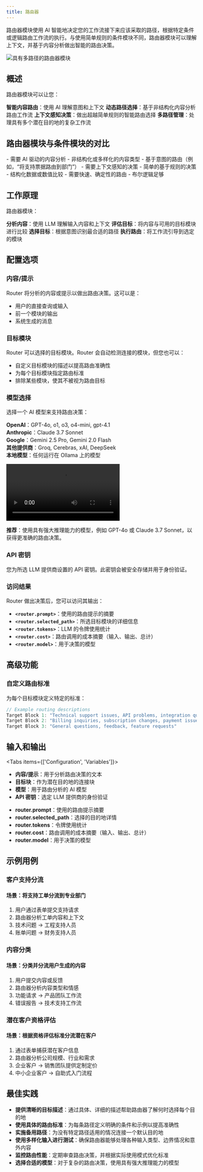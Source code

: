 ```yaml
---
title: 路由器
---
```



路由器模块使用 AI 智能地决定您的工作流接下来应该采取的路径，根据特定条件或逻辑路由工作流的执行。与使用简单规则的条件模块不同，路由器模块可以理解上下文，并基于内容分析做出智能的路由决策。

<div className="flex justify-center">
  <Image
    src="/static/blocks/router.png"
    alt="具有多路径的路由器模块"
    width={500}
    height={400}
    className="my-6"
  />
</div>

## 概述

路由器模块可以让您：

<Steps>
  <Step>
    <strong>智能内容路由</strong>：使用 AI 理解意图和上下文
  </Step>
  <Step>
    <strong>动态路径选择</strong>：基于非结构化内容分析路由工作流
  </Step>
  <Step>
    <strong>上下文感知决策</strong>：做出超越简单规则的智能路由选择
  </Step>
  <Step>
    <strong>多路径管理</strong>：处理具有多个潜在目的地的复杂工作流
  </Step>
</Steps>

## 路由器模块与条件模块的对比

<Accordions>
  <Accordion title="何时使用路由器">
    - 需要 AI 驱动的内容分析
    - 非结构化或多样化的内容类型
    - 基于意图的路由（例如，“将支持票据路由到部门”）
    - 需要上下文感知的决策
  </Accordion>
  <Accordion title="何时使用条件模块">
    - 简单的基于规则的决策
    - 结构化数据或数值比较
    - 需要快速、确定性的路由
    - 布尔逻辑足够
  </Accordion>
</Accordions>

## 工作原理

路由器模块：

<Steps>
  <Step>
    <strong>分析内容</strong>：使用 LLM 理解输入内容和上下文
  </Step>
  <Step>
    <strong>评估目标</strong>：将内容与可用的目标模块进行比较
  </Step>
  <Step>
    <strong>选择目标</strong>：根据意图识别最合适的路径
  </Step>
  <Step>
    <strong>执行路由</strong>：将工作流引导到选定的模块
  </Step>
</Steps>

## 配置选项

### 内容/提示

Router 将分析的内容或提示以做出路由决策。这可以是：

- 用户的直接查询或输入
- 前一个模块的输出
- 系统生成的消息

### 目标模块

Router 可以选择的目标模块。Router 会自动检测连接的模块，但您也可以：

- 自定义目标模块的描述以提高路由准确性
- 为每个目标模块指定路由标准
- 排除某些模块，使其不被视为路由目标

### 模型选择

选择一个 AI 模型来支持路由决策：

**OpenAI**：GPT-4o, o1, o3, o4-mini, gpt-4.1  \
**Anthropic**：Claude 3.7 Sonnet \
**Google**：Gemini 2.5 Pro, Gemini 2.0 Flash \
**其他提供商**：Groq, Cerebras, xAI, DeepSeek \
**本地模型**：任何运行在 Ollama 上的模型

<div className="w-full max-w-2xl mx-auto overflow-hidden rounded-lg">
  <Video src="router-model-dropdown.mp4" width={500} height={350} />
</div>

**推荐**：使用具有强大推理能力的模型，例如 GPT-4o 或 Claude 3.7 Sonnet，以获得更准确的路由决策。

### API 密钥

您为所选 LLM 提供商设置的 API 密钥。此密钥会被安全存储并用于身份验证。

### 访问结果

Router 做出决策后，您可以访问其输出：

- **`<router.prompt>`**：使用的路由提示的摘要
- **`<router.selected_path>`**：所选目标模块的详细信息
- **`<router.tokens>`**：LLM 的令牌使用统计
- **`<router.cost>`**：路由调用的成本摘要（输入、输出、总计）
- **`<router.model>`**：用于决策的模型

## 高级功能

### 自定义路由标准

为每个目标模块定义特定的标准：

```javascript
// Example routing descriptions
Target Block 1: "Technical support issues, API problems, integration questions"
Target Block 2: "Billing inquiries, subscription changes, payment issues"
Target Block 3: "General questions, feedback, feature requests"
```

## 输入和输出

<Tabs items={['Configuration', 'Variables']}>
  <Tab>
    <ul className="list-disc space-y-2 pl-6">
      <li>
        <strong>内容/提示</strong>：用于分析路由决策的文本
      </li>
      <li>
        <strong>目标块</strong>：作为潜在目的地的连接块
      </li>
      <li>
        <strong>模型</strong>：用于路由分析的 AI 模型
      </li>
      <li>
        <strong>API 密钥</strong>：选定 LLM 提供商的身份验证
      </li>
    </ul>
  </Tab>
  <Tab>
    <ul className="list-disc space-y-2 pl-6">
      <li>
        <strong>router.prompt</strong>：使用的路由提示摘要
      </li>
      <li>
        <strong>router.selected_path</strong>：选择的目的地详情
      </li>
      <li>
        <strong>router.tokens</strong>：令牌使用统计
      </li>
      <li>
        <strong>router.cost</strong>：路由调用的成本摘要（输入、输出、总计）
      </li>
      <li>
        <strong>router.model</strong>：用于决策的模型
      </li>
    </ul>
  </Tab>
</Tabs>

## 示例用例

### 客户支持分流

<div className="mb-4 rounded-md border p-4">
  <h4 className="font-medium">场景：将支持工单分流到专业部门</h4>
  <ol className="list-decimal pl-5 text-sm">
    <li>用户通过表单提交支持请求</li>
    <li>路由器分析工单内容和上下文</li>
    <li>技术问题 → 工程支持人员</li>
    <li>账单问题 → 财务支持人员</li>
  </ol>
</div>

### 内容分类

<div className="mb-4 rounded-md border p-4">
  <h4 className="font-medium">场景：分类并分流用户生成的内容</h4>
  <ol className="list-decimal pl-5 text-sm">
    <li>用户提交内容或反馈</li>
    <li>路由器分析内容类型和情感</li>
    <li>功能请求 → 产品团队工作流</li>
    <li>错误报告 → 技术支持工作流</li>
  </ol>
</div>

### 潜在客户资格评估

<div className="mb-4 rounded-md border p-4">
  <h4 className="font-medium">场景：根据资格评估标准分流潜在客户</h4>
  <ol className="list-decimal pl-5 text-sm">
    <li>通过表单捕获潜在客户信息</li>
    <li>路由器分析公司规模、行业和需求</li>
    <li>企业客户 → 销售团队提供定制定价</li>
    <li>中小企业客户 → 自助式入门流程</li>
  </ol>
</div>

## 最佳实践

- **提供清晰的目标描述**：通过具体、详细的描述帮助路由器了解何时选择每个目的地
- **使用具体的路由标准**：为每条路径定义明确的条件和示例以提高准确性
- **实施备用路径**：为没有特定路径适用的情况连接一个默认目的地
- **使用多样化输入进行测试**：确保路由器能够处理各种输入类型、边界情况和意外内容
- **监控路由性能**：定期审查路由决策，并根据实际使用模式优化标准
- **选择合适的模型**：对于复杂的路由决策，使用具有强大推理能力的模型
